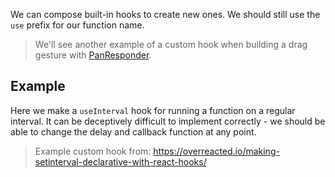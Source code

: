 
We can compose built-in hooks to create new ones. We should still use the `use` prefix for our function name.

> We'll see another example of a custom hook when building a drag gesture with [PanResponder](/app/gestures/pan_responder).

## Example

Here we make a `useInterval` hook for running a function on a regular interval. It can be deceptively difficult to implement correctly - we should be able to change the delay and callback function at any point.

> Example custom hook from: https://overreacted.io/making-setinterval-declarative-with-react-hooks/

<Example title="useInterval" code={useInterval} />
